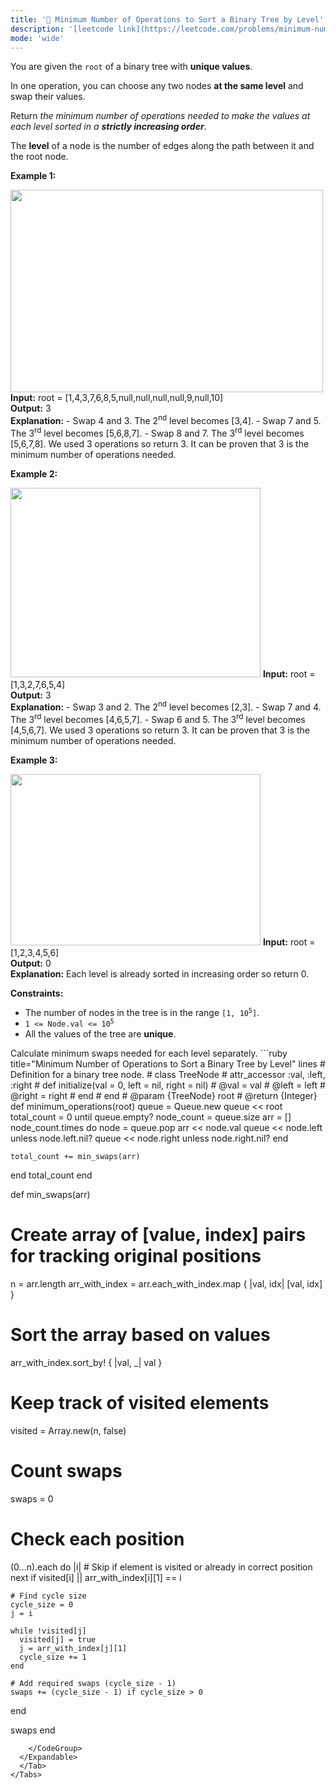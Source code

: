 ```yaml
---
title: '🧀 Minimum Number of Operations to Sort a Binary Tree by Level'
description: '[leetcode link](https://leetcode.com/problems/minimum-number-of-operations-to-sort-a-binary-tree-by-level/description/)'
mode: 'wide'
---
```

<Tabs>
  <Tab title="Question" icon="circle-question" iconType="regular">
    <Card>
      <p>You are given the <code>root</code> of a binary tree with <strong>unique values</strong>.</p>  <p>In one operation, you can choose any two nodes <strong>at the same level</strong> and swap their values.</p>  <p>Return <em>the minimum number of operations needed to make the values at each level sorted in a <strong>strictly increasing order</strong></em>.</p>  <p>The <strong>level</strong> of a node is the number of edges along the path between it and the root node<em>.</em></p>   <p><strong class="example">Example 1:</strong></p> <img src="https://assets.leetcode.com/uploads/2022/09/18/image-20220918174006-2.png" style="width: 500px; height: 324px;" />  <strong>Input:</strong> root = [1,4,3,7,6,8,5,null,null,null,null,9,null,10] <br/> <strong>Output:</strong> 3 <br/> <strong>Explanation:</strong> - Swap 4 and 3. The 2<sup>nd</sup> level becomes [3,4]. - Swap 7 and 5. The 3<sup>rd</sup> level becomes [5,6,8,7]. - Swap 8 and 7. The 3<sup>rd</sup> level becomes [5,6,7,8]. We used 3 operations so return 3. It can be proven that 3 is the minimum number of operations needed.   <p><strong class="example">Example 2:</strong></p> <img src="https://assets.leetcode.com/uploads/2022/09/18/image-20220918174026-3.png" style="width: 400px; height: 303px;" />  <strong>Input:</strong> root = [1,3,2,7,6,5,4] <br/> <strong>Output:</strong> 3 <br/> <strong>Explanation:</strong> - Swap 3 and 2. The 2<sup>nd</sup> level becomes [2,3]. - Swap 7 and 4. The 3<sup>rd</sup> level becomes [4,6,5,7]. - Swap 6 and 5. The 3<sup>rd</sup> level becomes [4,5,6,7]. We used 3 operations so return 3. It can be proven that 3 is the minimum number of operations needed.   <p><strong class="example">Example 3:</strong></p> <img src="https://assets.leetcode.com/uploads/2022/09/18/image-20220918174052-4.png" style="width: 400px; height: 274px;" />  <strong>Input:</strong> root = [1,2,3,4,5,6] <br/> <strong>Output:</strong> 0 <br/> <strong>Explanation:</strong> Each level is already sorted in increasing order so return 0.    <p><strong>Constraints:</strong></p>  <ul>  <li>The number of nodes in the tree is in the range <code>[1, 10<sup>5</sup>]</code>.</li>  <li><code>1 &lt;= Node.val &lt;= 10<sup>5</sup></code></li>  <li>All the values of the tree are <strong>unique</strong>.</li> </ul> 
    </Card>
  </Tab>
  <Tab title="Solution" icon="lightbulb" iconType="regular" >
    <Card>
      Calculate minimum swaps needed for each level separately.
    </Card>
  <Expandable title="code">
    <CodeGroup dropdown>
```ruby title="Minimum Number of Operations to Sort a Binary Tree by Level" lines
# Definition for a binary tree node.
# class TreeNode
#     attr_accessor :val, :left, :right
#     def initialize(val = 0, left = nil, right = nil)
#         @val = val
#         @left = left
#         @right = right
#     end
# end
# @param {TreeNode} root
# @return {Integer}
def minimum_operations(root)
  queue = Queue.new
  queue << root
  total_count = 0
  until queue.empty?
    node_count = queue.size
    arr = []
    node_count.times do
      node = queue.pop
      arr << node.val
      queue << node.left unless node.left.nil?
      queue << node.right unless node.right.nil?
    end

    total_count += min_swaps(arr)
  end
  total_count
end

def min_swaps(arr)
  # Create array of [value, index] pairs for tracking original positions
  n = arr.length
  arr_with_index = arr.each_with_index.map { |val, idx| [val, idx] }
  
  # Sort the array based on values
  arr_with_index.sort_by! { |val, _| val }
  
  # Keep track of visited elements
  visited = Array.new(n, false)
  
  # Count swaps
  swaps = 0
  
  # Check each position
  (0...n).each do |i|
    # Skip if element is visited or already in correct position
    next if visited[i] || arr_with_index[i][1] == i
    
    # Find cycle size
    cycle_size = 0
    j = i
    
    while !visited[j]
      visited[j] = true
      j = arr_with_index[j][1]
      cycle_size += 1
    end
    
    # Add required swaps (cycle_size - 1)
    swaps += (cycle_size - 1) if cycle_size > 0
  end
  
  swaps
end
```
    </CodeGroup>
  </Expandable>
  </Tab>
</Tabs>